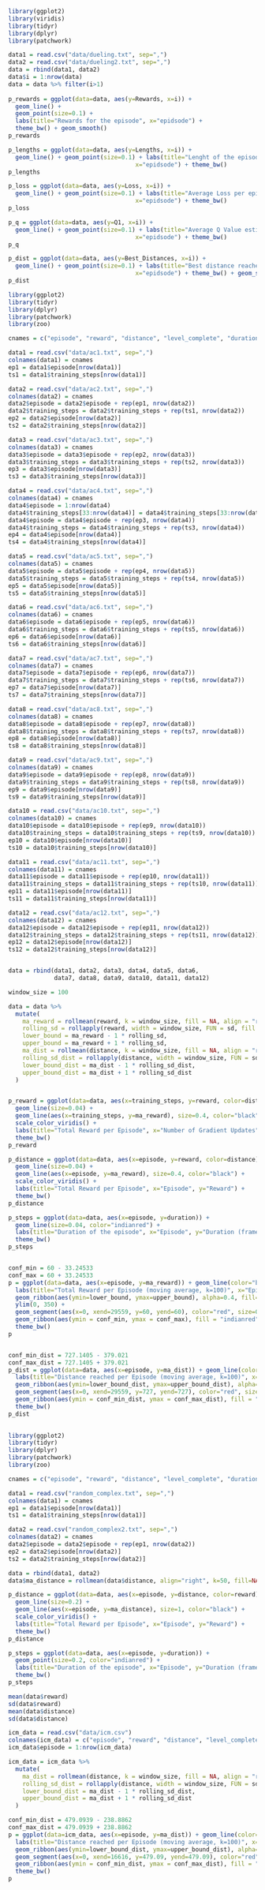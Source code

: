 ```r
library(ggplot2)
library(viridis)
library(tidyr)
library(dplyr)
library(patchwork)

data1 = read.csv("data/dueling.txt", sep=",")
data2 = read.csv("data/dueling2.txt", sep=",")
data = rbind(data1, data2)
data$i = 1:nrow(data)
data = data %>% filter(i>1)
  
p_rewards = ggplot(data=data, aes(y=Rewards, x=i)) + 
  geom_line() + 
  geom_point(size=0.1) + 
  labs(title="Rewards for the episode", x="epidsode") + 
  theme_bw() + geom_smooth()
p_rewards

p_lengths = ggplot(data=data, aes(y=Lengths, x=i)) + 
  geom_line() + geom_point(size=0.1) + labs(title="Lenght of the episode",
                                    x="epidsode") + theme_bw()
p_lengths

p_loss = ggplot(data=data, aes(y=Loss, x=i)) + 
  geom_line() + geom_point(size=0.1) + labs(title="Average Loss per episode",
                                    x="epidsode") + theme_bw()
p_loss

p_q = ggplot(data=data, aes(y=Q1, x=i)) + 
  geom_line() + geom_point(size=0.1) + labs(title="Average Q Value estimate",
                                    x="epidsode") + theme_bw()
p_q

p_dist = ggplot(data=data, aes(y=Best_Distances, x=i)) + 
  geom_line() + geom_point(size=0.1) + labs(title="Best distance reached in the episode",
                                    x="epidsode") + theme_bw() + geom_smooth()
p_dist

```


```r
library(ggplot2)
library(tidyr)
library(dplyr)
library(patchwork)
library(zoo)

cnames = c("episode", "reward", "distance", "level_complete", "duration", "training_steps")

data1 = read.csv("data/ac1.txt", sep=",")
colnames(data1) = cnames
ep1 = data1$episode[nrow(data1)]
ts1 = data1$training_steps[nrow(data1)]

data2 = read.csv("data/ac2.txt", sep=",")
colnames(data2) = cnames
data2$episode = data2$episode + rep(ep1, nrow(data2))
data2$training_steps = data2$training_steps + rep(ts1, nrow(data2))
ep2 = data2$episode[nrow(data2)]
ts2 = data2$training_steps[nrow(data2)]

data3 = read.csv("data/ac3.txt", sep=",")
colnames(data3) = cnames
data3$episode = data3$episode + rep(ep2, nrow(data3))
data3$training_steps = data3$training_steps + rep(ts2, nrow(data3))
ep3 = data3$episode[nrow(data3)]
ts3 = data3$training_steps[nrow(data3)]

data4 = read.csv("data/ac4.txt", sep=",")
colnames(data4) = cnames
data4$episode = 1:nrow(data4)
data4$training_steps[33:nrow(data4)] = data4$training_steps[33:nrow(data4)] - rep(680, nrow(data4) - 33)
data4$episode = data4$episode + rep(ep3, nrow(data4))
data4$training_steps = data4$training_steps + rep(ts3, nrow(data4))
ep4 = data4$episode[nrow(data4)]
ts4 = data4$training_steps[nrow(data4)]

data5 = read.csv("data/ac5.txt", sep=",")
colnames(data5) = cnames
data5$episode = data5$episode + rep(ep4, nrow(data5))
data5$training_steps = data5$training_steps + rep(ts4, nrow(data5))
ep5 = data5$episode[nrow(data5)]
ts5 = data5$training_steps[nrow(data5)]

data6 = read.csv("data/ac6.txt", sep=",")
colnames(data6) = cnames
data6$episode = data6$episode + rep(ep5, nrow(data6))
data6$training_steps = data6$training_steps + rep(ts5, nrow(data6))
ep6 = data6$episode[nrow(data6)]
ts6 = data6$training_steps[nrow(data6)]

data7 = read.csv("data/ac7.txt", sep=",")
colnames(data7) = cnames
data7$episode = data7$episode + rep(ep6, nrow(data7))
data7$training_steps = data7$training_steps + rep(ts6, nrow(data7))
ep7 = data7$episode[nrow(data7)]
ts7 = data7$training_steps[nrow(data7)]

data8 = read.csv("data/ac8.txt", sep=",")
colnames(data8) = cnames
data8$episode = data8$episode + rep(ep7, nrow(data8))
data8$training_steps = data8$training_steps + rep(ts7, nrow(data8))
ep8 = data8$episode[nrow(data8)]
ts8 = data8$training_steps[nrow(data8)]

data9 = read.csv("data/ac9.txt", sep=",")
colnames(data9) = cnames
data9$episode = data9$episode + rep(ep8, nrow(data9))
data9$training_steps = data9$training_steps + rep(ts8, nrow(data9))
ep9 = data9$episode[nrow(data9)]
ts9 = data9$training_steps[nrow(data9)]

data10 = read.csv("data/ac10.txt", sep=",")
colnames(data10) = cnames
data10$episode = data10$episode + rep(ep9, nrow(data10))
data10$training_steps = data10$training_steps + rep(ts9, nrow(data10))
ep10 = data10$episode[nrow(data10)]
ts10 = data10$training_steps[nrow(data10)]

data11 = read.csv("data/ac11.txt", sep=",")
colnames(data11) = cnames
data11$episode = data11$episode + rep(ep10, nrow(data11))
data11$training_steps = data11$training_steps + rep(ts10, nrow(data11))
ep11 = data11$episode[nrow(data11)]
ts11 = data11$training_steps[nrow(data11)]

data12 = read.csv("data/ac12.txt", sep=",")
colnames(data12) = cnames
data12$episode = data12$episode + rep(ep11, nrow(data12))
data12$training_steps = data12$training_steps + rep(ts11, nrow(data12))
ep12 = data12$episode[nrow(data12)]
ts12 = data12$training_steps[nrow(data12)]


data = rbind(data1, data2, data3, data4, data5, data6, 
             data7, data8, data9, data10, data11, data12)

window_size = 100

data = data %>%
  mutate(
    ma_reward = rollmean(reward, k = window_size, fill = NA, align = "right"),
    rolling_sd = rollapply(reward, width = window_size, FUN = sd, fill = NA, align = "right"),
    lower_bound = ma_reward - 1 * rolling_sd, 
    upper_bound = ma_reward + 1 * rolling_sd,
    ma_dist = rollmean(distance, k = window_size, fill = NA, align = "right"),
    rolling_sd_dist = rollapply(distance, width = window_size, FUN = sd, fill = NA, align = "right"),
    lower_bound_dist = ma_dist - 1 * rolling_sd_dist, 
    upper_bound_dist = ma_dist + 1 * rolling_sd_dist
  )


p_reward = ggplot(data=data, aes(x=training_steps, y=reward, color=distance)) + 
  geom_line(size=0.04) + 
  geom_line(aes(x=training_steps, y=ma_reward), size=0.4, color="black") + 
  scale_color_viridis() +
  labs(title="Total Reward per Episode", x="Number of Gradient Updates", y="Reward") + 
  theme_bw()
p_reward

p_distance = ggplot(data=data, aes(x=episode, y=reward, color=distance)) + 
  geom_line(size=0.04) + 
  geom_line(aes(x=episode, y=ma_reward), size=0.4, color="black") + 
  scale_color_viridis() + 
  labs(title="Total Reward per Episode", x="Episode", y="Reward") + 
  theme_bw()
p_distance

p_steps = ggplot(data=data, aes(x=episode, y=duration)) + 
  geom_line(size=0.04, color="indianred") +
  labs(title="Duration of the episode", x="Episode", y="Duration (frames)") + 
  theme_bw()
p_steps


conf_min = 60 - 33.24533
conf_max = 60 + 33.24533
p = ggplot(data=data, aes(x=episode, y=ma_reward)) + geom_line(color="blue") + 
  labs(title="Total Reward per Episode (moving average, k=100)", x="Episode", y="Reward") + 
  geom_ribbon(aes(ymin=lower_bound, ymax=upper_bound), alpha=0.4, fill="skyblue") +
  ylim(0, 350) +
  geom_segment(aes(x=0, xend=29559, y=60, yend=60), color="red", size=0.5) +
  geom_ribbon(aes(ymin = conf_min, ymax = conf_max), fill = "indianred", alpha = 0.2) +
  theme_bw()
p


conf_min_dist = 727.1405 - 379.021
conf_max_dist = 727.1405 + 379.021
p_dist = ggplot(data=data, aes(x=episode, y=ma_dist)) + geom_line(color="blue") + 
  labs(title="Distance reached per Episode (moving average, k=100)", x="Episode", y="Distance") + 
  geom_ribbon(aes(ymin=lower_bound_dist, ymax=upper_bound_dist), alpha=0.4, fill="skyblue") +
  geom_segment(aes(x=0, xend=29559, y=727, yend=727), color="red", size=0.5) +
  geom_ribbon(aes(ymin = conf_min_dist, ymax = conf_max_dist), fill = "indianred", alpha = 0.2) +
  theme_bw()
p_dist
  
```

```r
library(ggplot2)
library(tidyr)
library(dplyr)
library(patchwork)
library(zoo)

cnames = c("episode", "reward", "distance", "level_complete", "duration")

data1 = read.csv("random_complex.txt", sep=",")
colnames(data1) = cnames
ep1 = data1$episode[nrow(data1)]
ts1 = data1$training_steps[nrow(data1)]

data2 = read.csv("random_complex2.txt", sep=",")
colnames(data2) = cnames
data2$episode = data2$episode + rep(ep1, nrow(data2))
ep2 = data2$episode[nrow(data2)]
ts2 = data2$training_steps[nrow(data2)]

data = rbind(data1, data2)
data$ma_distance = rollmean(data$distance, align="right", k=50, fill=NA)

p_distance = ggplot(data=data, aes(x=episode, y=distance, color=reward)) + 
  geom_line(size=0.2) + 
  geom_line(aes(x=episode, y=ma_distance), size=1, color="black") + 
  scale_color_viridis() + 
  labs(title="Total Reward per Episode", x="Episode", y="Reward") + 
  theme_bw()
p_distance

p_steps = ggplot(data=data, aes(x=episode, y=duration)) + 
  geom_point(size=0.2, color="indianred") +
  labs(title="Duration of the episode", x="Episode", y="Duration (frames)") + 
  theme_bw()
p_steps

mean(data$reward)
sd(data$reward)
mean(data$distance)
sd(data$distance)
```


```r
icm_data = read.csv("data/icm.csv")
colnames(icm_data) = c("episode", "reward", "distance", "level_complete", "duration")
icm_data$episode = 1:nrow(icm_data)

icm_data = icm_data %>%
  mutate(
    ma_dist = rollmean(distance, k = window_size, fill = NA, align = "right"),
    rolling_sd_dist = rollapply(distance, width = window_size, FUN = sd, fill = NA, align = "right"),
    lower_bound_dist = ma_dist - 1 * rolling_sd_dist, 
    upper_bound_dist = ma_dist + 1 * rolling_sd_dist
  )

conf_min_dist = 479.0939 - 238.8862
conf_max_dist = 479.0939 + 238.8862
p = ggplot(data=icm_data, aes(x=episode, y=ma_dist)) + geom_line(color="blue") + 
  labs(title="Distance reached per Episode (moving average, k=100)", x="Episode", y="Distance") + 
  geom_ribbon(aes(ymin=lower_bound_dist, ymax=upper_bound_dist), alpha=0.4, fill="skyblue") +
  geom_segment(aes(x=0, xend=16616, y=479.09, yend=479.09), color="red", size=0.5) +
  geom_ribbon(aes(ymin = conf_min_dist, ymax = conf_max_dist), fill = "indianred", alpha = 0.2) +
  theme_bw()
p


```

